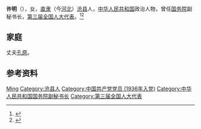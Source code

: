 {{Otheruses|other=名为许明的其他人物|许明}}

'''许明'''（{{bd|1919年||1966年|}}），女，[[直隶|直隶]]（今[[河北|河北]]）[[沧县|沧县]]人，[[中华人民共和国|中华人民共和国]]政治人物，曾任[[中华人民共和国国务院|国务院]]副秘书长，[[第三届全国人大代表|第三届全国人大代表]]。<ref>{{Cite book|title=中国妇女名人录|author=薛维维; 慕群|publisher=陕西人民出版社|year=1988|isbn=|location=西安|pages=}}</ref><ref>{{Cite book|title=中华人民共和国职官志|author=何虎生, 李耀东, 向常福主编|publisher=中国社会出版社|year=2003|isbn=9787800883934|location=北京|pages=}}</ref>

== 家庭 ==
丈夫[[孔原|孔原]]。

== 参考资料 ==
{{reflist}}

{{中国人物小作品}}

{{Authority control}}
{{DEFAULTSORT:Xu许}}
[[Category:许姓|Ming]]
[[Category:沧县人|Category:沧县人]]
[[Category:中国共产党党员_(1936年入党)|Category:中国共产党党员 (1936年入党)]]
[[Category:中华人民共和国国务院副秘书长|Category:中华人民共和国国务院副秘书长]]
[[Category:第三届全国人大代表|Category:第三届全国人大代表]]